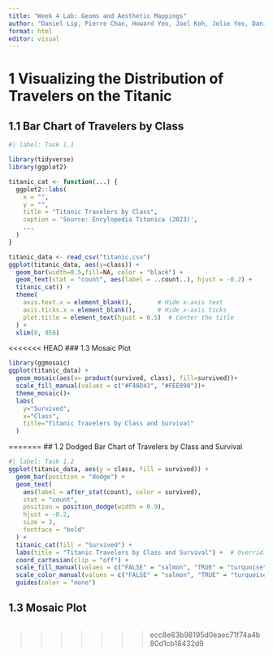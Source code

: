 ```yaml
---
title: "Week 4 Lab: Geoms and Aesthetic Mappings"
author: "Daniel Lip, Pierre Chan, Howard Yeo, Joel Koh, Jolie Yeo, Danish Dol, Sarah Loo"
format: html
editor: visual
---
```


# 1 Visualizing the Distribution of Travelers on the Titanic

##  1.1 Bar Chart of Travelers by Class
```r
#| label: Task 1.1

library(tidyverse)
library(ggplot2)

titanic_cat <- function(...) {
  ggplot2::labs(
    x = "",
    y = "",
    title = "Titanic Travelers by Class",
    caption = 'Source: Encylopedia Titanica (2023)',
    ...
  )
}

titanic_data <- read_csv("titanic.csv")
ggplot(titanic_data, aes(y=class)) +
  geom_bar(width=0.5,fill=NA, color = "black") +
  geom_text(stat = "count", aes(label = ..count..), hjust = -0.2) +
  titanic_cat() +
  theme(
    axis.text.x = element_blank(),       # Hide x-axis text
    axis.ticks.x = element_blank(),      # Hide x-axis ticks
    plot.title = element_text(hjust = 0.5)  # Center the title
  ) +
  xlim(0, 950) 

```

<<<<<<< HEAD
### 1.3 Mosaic Plot

```r
library(ggmosaic)
ggplot(titanic_data) +
  geom_mosaic(aes(x= product(survived, class), fill=survived))+
  scale_fill_manual(values = c("#F46D43", "#FEE090"))+
  theme_mosaic()+
  labs(
    y="Survived",
    x="Class",
    title="Titanic Travelers by Class and Survival"
  )
```



=======
##  1.2 Dodged Bar Chart of Travelers by Class and Survival

```r
#| label: Task 1.2
ggplot(titanic_data, aes(y = class, fill = survived)) +
  geom_bar(position = "dodge") +
  geom_text(
    aes(label = after_stat(count), color = survived),
    stat = "count",
    position = position_dodge(width = 0.9),
    hjust = -0.2,
    size = 3,
    fontface = "bold"
  ) +
  titanic_cat(fill = "Survived") +
  labs(title = "Titanic Travelers by Class and Survival") +  # Overriding title here
  coord_cartesian(clip = "off") +
  scale_fill_manual(values = c("FALSE" = "salmon", "TRUE" = "turquoise")) +
  scale_color_manual(values = c("FALSE" = "salmon", "TRUE" = "turquoise")) +
  guides(color = "none")
```

## 1.3 Mosaic Plot

```r

```
>>>>>>> ecc8e83b98195d0eaec71f74a4b80d1cb18432d9

